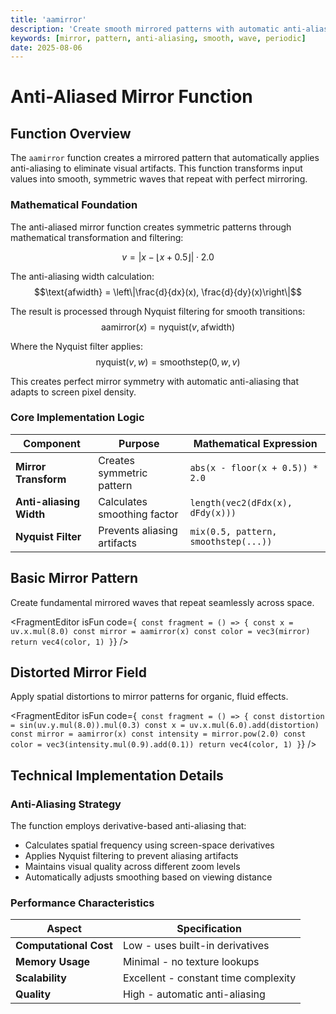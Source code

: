 ```yaml
---
title: 'aamirror'
description: 'Create smooth mirrored patterns with automatic anti-aliasing for high-quality visual effects'
keywords: [mirror, pattern, anti-aliasing, smooth, wave, periodic]
date: 2025-08-06
---
```



# Anti-Aliased Mirror Function

## Function Overview

The `aamirror` function creates a mirrored pattern that automatically applies anti-aliasing to eliminate visual artifacts. This function transforms input values into smooth, symmetric waves that repeat with perfect mirroring.

### Mathematical Foundation

The anti-aliased mirror function creates symmetric patterns through mathematical transformation and filtering:

$$v = \left| x - \lfloor x + 0.5 \rfloor \right| \cdot 2.0$$

The anti-aliasing width calculation:
$$\text{afwidth} = \left\|\frac{d}{dx}(x), \frac{d}{dy}(x)\right\|$$

The result is processed through Nyquist filtering for smooth transitions:
$$\text{aamirror}(x) = \text{nyquist}(v, \text{afwidth})$$

Where the Nyquist filter applies:
$$\text{nyquist}(v, w) = \text{smoothstep}(0, w, v)$$

This creates perfect mirror symmetry with automatic anti-aliasing that adapts to screen pixel density.

### Core Implementation Logic

| Component               | Purpose                     | Mathematical Expression              |
| ----------------------- | --------------------------- | ------------------------------------ |
| **Mirror Transform**    | Creates symmetric pattern   | `abs(x - floor(x + 0.5)) * 2.0`      |
| **Anti-aliasing Width** | Calculates smoothing factor | `length(vec2(dFdx(x), dFdy(x)))`     |
| **Nyquist Filter**      | Prevents aliasing artifacts | `mix(0.5, pattern, smoothstep(...))` |

## Basic Mirror Pattern

Create fundamental mirrored waves that repeat seamlessly across space.

<FragmentEditor
        isFun
        code={`
const fragment = () => {
        const x = uv.x.mul(8.0)
        const mirror = aamirror(x)
        const color = vec3(mirror)
        return vec4(color, 1)
}`}
/>

## Distorted Mirror Field

Apply spatial distortions to mirror patterns for organic, fluid effects.

<FragmentEditor
        isFun
        code={`
const fragment = () => {
        const distortion = sin(uv.y.mul(8.0)).mul(0.3)
        const x = uv.x.mul(6.0).add(distortion)
        const mirror = aamirror(x)
        const intensity = mirror.pow(2.0)
        const color = vec3(intensity.mul(0.9).add(0.1))
        return vec4(color, 1)
}`}
/>

## Technical Implementation Details

### Anti-Aliasing Strategy

The function employs derivative-based anti-aliasing that:

- Calculates spatial frequency using screen-space derivatives
- Applies Nyquist filtering to prevent aliasing artifacts
- Maintains visual quality across different zoom levels
- Automatically adjusts smoothing based on viewing distance

### Performance Characteristics

| Aspect                 | Specification                        |
| ---------------------- | ------------------------------------ |
| **Computational Cost** | Low - uses built-in derivatives      |
| **Memory Usage**       | Minimal - no texture lookups         |
| **Scalability**        | Excellent - constant time complexity |
| **Quality**            | High - automatic anti-aliasing       |
